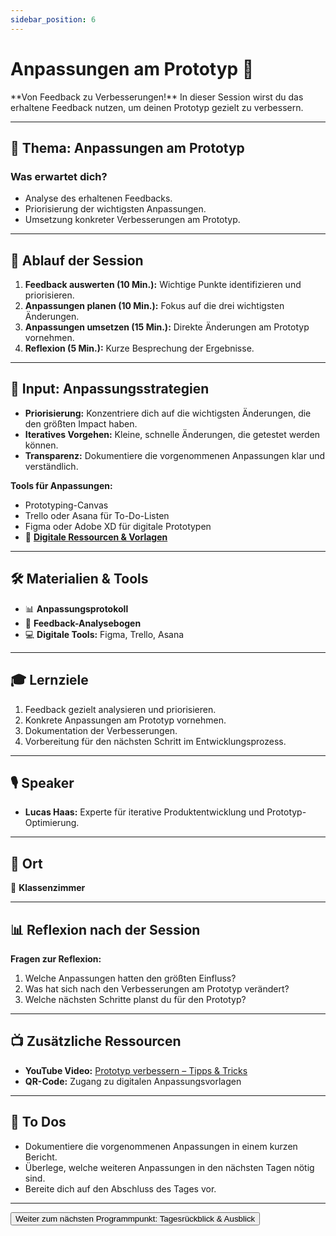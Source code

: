 ```yaml
---
sidebar_position: 6
---
```


# Anpassungen am Prototyp 🔄

<Admonition type="info" icon="🛠️">
  **Von Feedback zu Verbesserungen!** In dieser Session wirst du das erhaltene
  Feedback nutzen, um deinen Prototyp gezielt zu verbessern.
</Admonition>

---

## 🎯 **Thema:** Anpassungen am Prototyp

### **Was erwartet dich?**

- Analyse des erhaltenen Feedbacks.
- Priorisierung der wichtigsten Anpassungen.
- Umsetzung konkreter Verbesserungen am Prototyp.

---

## 📝 **Ablauf der Session**

1. **Feedback auswerten (10 Min.):** Wichtige Punkte identifizieren und priorisieren.
2. **Anpassungen planen (10 Min.):** Fokus auf die drei wichtigsten Änderungen.
3. **Anpassungen umsetzen (15 Min.):** Direkte Änderungen am Prototyp vornehmen.
4. **Reflexion (5 Min.):** Kurze Besprechung der Ergebnisse.

---

## 🧠 **Input: Anpassungsstrategien**

- **Priorisierung:** Konzentriere dich auf die wichtigsten Änderungen, die den größten Impact haben.
- **Iteratives Vorgehen:** Kleine, schnelle Änderungen, die getestet werden können.
- **Transparenz:** Dokumentiere die vorgenommenen Anpassungen klar und verständlich.

**Tools für Anpassungen:**

- Prototyping-Canvas
- Trello oder Asana für To-Do-Listen
- Figma oder Adobe XD für digitale Prototypen
- 📂
  **[Digitale Ressourcen & Vorlagen](https://drive.google.com/drive/folders/1GMZ5pg54OIcuKGARYLaR_-Cr4w9XJ9iA?usp=drive_link)**

---

## 🛠️ **Materialien & Tools**

- 📊 **Anpassungsprotokoll**
- 📝 **Feedback-Analysebogen**
- 💻 **Digitale Tools:** Figma, Trello, Asana

---

## 🎓 **Lernziele**

1. Feedback gezielt analysieren und priorisieren.
2. Konkrete Anpassungen am Prototyp vornehmen.
3. Dokumentation der Verbesserungen.
4. Vorbereitung für den nächsten Schritt im Entwicklungsprozess.

---

## 🎙️ **Speaker**

- **Lucas Haas:** Experte für iterative Produktentwicklung und Prototyp-Optimierung.

---

## 📍 **Ort**

📍 **Klassenzimmer**

---

## 📊 **Reflexion nach der Session**

**Fragen zur Reflexion:**

1. Welche Anpassungen hatten den größten Einfluss?
2. Was hat sich nach den Verbesserungen am Prototyp verändert?
3. Welche nächsten Schritte planst du für den Prototyp?

---

## 📺 **Zusätzliche Ressourcen**

- **YouTube Video:** [Prototyp verbessern – Tipps & Tricks](https://www.youtube.com/watch?v=k7oaZBWy10E)
- **QR-Code:** Zugang zu digitalen Anpassungsvorlagen

---

## 🚀 **To Dos**

- Dokumentiere die vorgenommenen Anpassungen in einem kurzen Bericht.
- Überlege, welche weiteren Anpassungen in den nächsten Tagen nötig sind.
- Bereite dich auf den Abschluss des Tages vor.

---

<Button destination="/roadmap/docs/startup-basics/yfn-school/day2/summary">
  Weiter zum nächsten Programmpunkt: Tagesrückblick & Ausblick
</Button>
